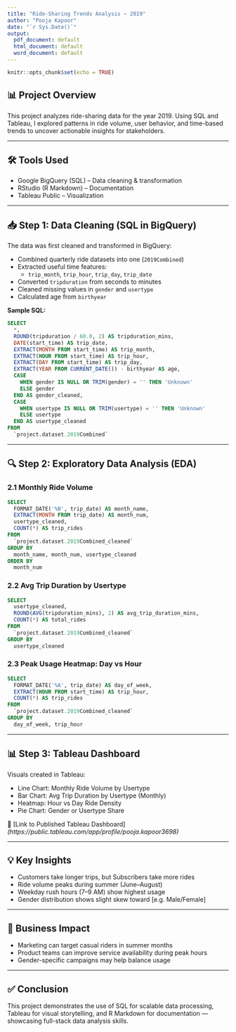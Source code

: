```yaml
---
title: "Ride-Sharing Trends Analysis – 2019"
author: "Pooja Kapoor"
date: "`r Sys.Date()`"
output:
  pdf_document: default
  html_document: default
  word_document: default
---
```


```r
knitr::opts_chunk$set(echo = TRUE)
```

## 📊 Project Overview

This project analyzes ride-sharing data for the year 2019. Using SQL and Tableau, I explored patterns in ride volume, user behavior, and time-based trends to uncover actionable insights for stakeholders.

---

## 🛠️ Tools Used

- Google BigQuery (SQL) – Data cleaning & transformation  
- RStudio (R Markdown) – Documentation  
- Tableau Public – Visualization

---

## 📥 Step 1: Data Cleaning (SQL in BigQuery)

The data was first cleaned and transformed in BigQuery:

- Combined quarterly ride datasets into one (`2019Combined`)
- Extracted useful time features:
  - `trip_month`, `trip_hour`, `trip_day`, `trip_date`
- Converted `tripduration` from seconds to minutes
- Cleaned missing values in `gender` and `usertype`
- Calculated age from `birthyear`

**Sample SQL:**

```sql
SELECT
  *,
  ROUND(tripduration / 60.0, 2) AS tripduration_mins,
  DATE(start_time) AS trip_date,
  EXTRACT(MONTH FROM start_time) AS trip_month,
  EXTRACT(HOUR FROM start_time) AS trip_hour,
  EXTRACT(DAY FROM start_time) AS trip_day,
  EXTRACT(YEAR FROM CURRENT_DATE()) - birthyear AS age,
  CASE
    WHEN gender IS NULL OR TRIM(gender) = '' THEN 'Unknown'
    ELSE gender
  END AS gender_cleaned,
  CASE
    WHEN usertype IS NULL OR TRIM(usertype) = '' THEN 'Unknown'
    ELSE usertype
  END AS usertype_cleaned
FROM
  `project.dataset.2019Combined`
```

---

## 🔍 Step 2: Exploratory Data Analysis (EDA)

### 2.1 Monthly Ride Volume

```sql
SELECT
  FORMAT_DATE('%B', trip_date) AS month_name,
  EXTRACT(MONTH FROM trip_date) AS month_num,
  usertype_cleaned,
  COUNT(*) AS trip_rides
FROM
  `project.dataset.2019Combined_cleaned`
GROUP BY
  month_name, month_num, usertype_cleaned
ORDER BY
  month_num
```

### 2.2 Avg Trip Duration by Usertype

```sql
SELECT
  usertype_cleaned,
  ROUND(AVG(tripduration_mins), 2) AS avg_trip_duration_mins,
  COUNT(*) AS total_rides
FROM
  `project.dataset.2019Combined_cleaned`
GROUP BY
  usertype_cleaned
```

### 2.3 Peak Usage Heatmap: Day vs Hour

```sql
SELECT
  FORMAT_DATE('%A', trip_date) AS day_of_week,
  EXTRACT(HOUR FROM start_time) AS trip_hour,
  COUNT(*) AS trip_rides
FROM
  `project.dataset.2019Combined_cleaned`
GROUP BY
  day_of_week, trip_hour
```

---

## 📊 Step 3: Tableau Dashboard

Visuals created in Tableau:

- Line Chart: Monthly Ride Volume by Usertype
- Bar Chart: Avg Trip Duration by Usertype (Monthly)
- Heatmap: Hour vs Day Ride Density
- Pie Chart: Gender or Usertype Share

🔗 [Link to Published Tableau Dashboard] *(https://public.tableau.com/app/profile/pooja.kapoor3698)*

---

## 💡 Key Insights

- Customers take longer trips, but Subscribers take more rides
- Ride volume peaks during summer (June–August)
- Weekday rush hours (7–9 AM) show highest usage
- Gender distribution shows slight skew toward [e.g. Male/Female]

---

## 💼 Business Impact

- Marketing can target casual riders in summer months
- Product teams can improve service availability during peak hours
- Gender-specific campaigns may help balance usage

---

## ✅ Conclusion

This project demonstrates the use of SQL for scalable data processing, Tableau for visual storytelling, and R Markdown for documentation — showcasing full-stack data analysis skills.
